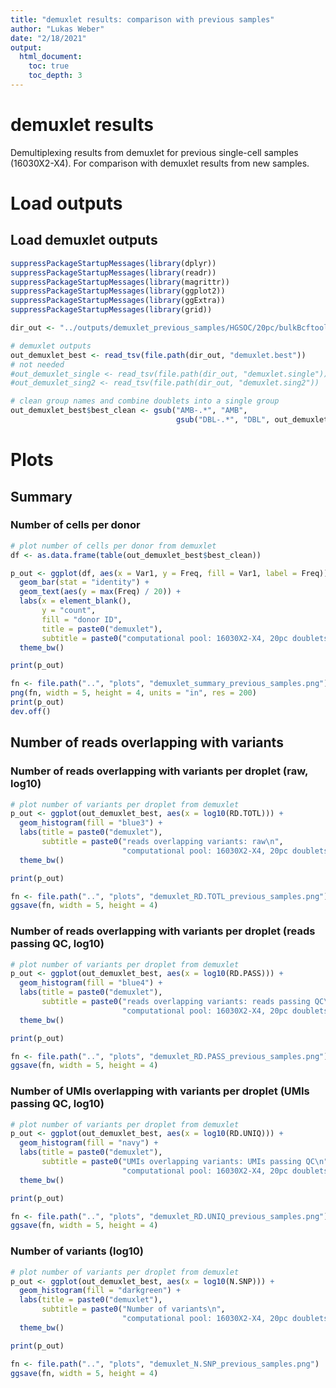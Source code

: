 ```yaml
---
title: "demuxlet results: comparison with previous samples"
author: "Lukas Weber"
date: "2/18/2021"
output:
  html_document:
    toc: true
    toc_depth: 3
---
```


# demuxlet results

Demultiplexing results from demuxlet for previous single-cell samples (16030X2-X4). For comparison with demuxlet results from new samples.


# Load outputs


## Load demuxlet outputs

```r
suppressPackageStartupMessages(library(dplyr))
suppressPackageStartupMessages(library(readr))
suppressPackageStartupMessages(library(magrittr))
suppressPackageStartupMessages(library(ggplot2))
suppressPackageStartupMessages(library(ggExtra))
suppressPackageStartupMessages(library(grid))
```


```r
dir_out <- "../outputs/demuxlet_previous_samples/HGSOC/20pc/bulkBcftools_demuxlet"

# demuxlet outputs
out_demuxlet_best <- read_tsv(file.path(dir_out, "demuxlet.best"))
# not needed
#out_demuxlet_single <- read_tsv(file.path(dir_out, "demuxlet.single"))
#out_demuxlet_sing2 <- read_tsv(file.path(dir_out, "demuxlet.sing2"))

# clean group names and combine doublets into a single group
out_demuxlet_best$best_clean <- gsub("AMB-.*", "AMB", 
                                     gsub("DBL-.*", "DBL", out_demuxlet_best$BEST))
```



# Plots

## Summary

### Number of cells per donor

```r
# plot number of cells per donor from demuxlet
df <- as.data.frame(table(out_demuxlet_best$best_clean))

p_out <- ggplot(df, aes(x = Var1, y = Freq, fill = Var1, label = Freq)) + 
  geom_bar(stat = "identity") + 
  geom_text(aes(y = max(Freq) / 20)) + 
  labs(x = element_blank(), 
       y = "count", 
       fill = "donor ID", 
       title = paste0("demuxlet"), 
       subtitle = paste0("computational pool: 16030X2-X4, 20pc doublets")) + 
  theme_bw()

print(p_out)

fn <- file.path("..", "plots", "demuxlet_summary_previous_samples.png")
png(fn, width = 5, height = 4, units = "in", res = 200)
print(p_out)
dev.off()
```



## Number of reads overlapping with variants

### Number of reads overlapping with variants per droplet (raw, log10)

```r
# plot number of variants per droplet from demuxlet
p_out <- ggplot(out_demuxlet_best, aes(x = log10(RD.TOTL))) + 
  geom_histogram(fill = "blue3") + 
  labs(title = paste0("demuxlet"), 
       subtitle = paste0("reads overlapping variants: raw\n", 
                         "computational pool: 16030X2-X4, 20pc doublets")) + 
  theme_bw()

print(p_out)

fn <- file.path("..", "plots", "demuxlet_RD.TOTL_previous_samples.png")
ggsave(fn, width = 5, height = 4)
```


### Number of reads overlapping with variants per droplet (reads passing QC, log10)

```r
# plot number of variants per droplet from demuxlet
p_out <- ggplot(out_demuxlet_best, aes(x = log10(RD.PASS))) + 
  geom_histogram(fill = "blue4") + 
  labs(title = paste0("demuxlet"), 
       subtitle = paste0("reads overlapping variants: reads passing QC\n", 
                         "computational pool: 16030X2-X4, 20pc doublets")) + 
  theme_bw()

print(p_out)

fn <- file.path("..", "plots", "demuxlet_RD.PASS_previous_samples.png")
ggsave(fn, width = 5, height = 4)
```


### Number of UMIs overlapping with variants per droplet (UMIs passing QC, log10)

```r
# plot number of variants per droplet from demuxlet
p_out <- ggplot(out_demuxlet_best, aes(x = log10(RD.UNIQ))) + 
  geom_histogram(fill = "navy") + 
  labs(title = paste0("demuxlet"), 
       subtitle = paste0("UMIs overlapping variants: UMIs passing QC\n", 
                         "computational pool: 16030X2-X4, 20pc doublets")) + 
  theme_bw()

print(p_out)

fn <- file.path("..", "plots", "demuxlet_RD.UNIQ_previous_samples.png")
ggsave(fn, width = 5, height = 4)
```


### Number of variants (log10)

```r
# plot number of variants per droplet from demuxlet
p_out <- ggplot(out_demuxlet_best, aes(x = log10(N.SNP))) + 
  geom_histogram(fill = "darkgreen") + 
  labs(title = paste0("demuxlet"), 
       subtitle = paste0("Number of variants\n", 
                         "computational pool: 16030X2-X4, 20pc doublets")) + 
  theme_bw()

print(p_out)

fn <- file.path("..", "plots", "demuxlet_N.SNP_previous_samples.png")
ggsave(fn, width = 5, height = 4)
```


